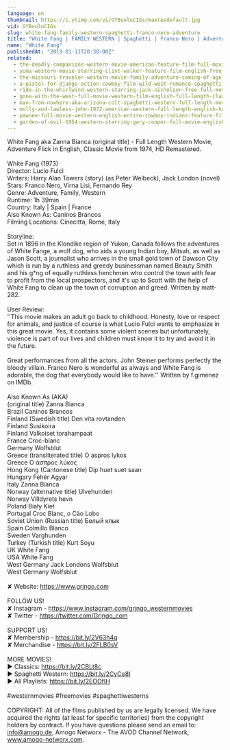 ```yaml
---
language: en
thumbnail: https://i.ytimg.com/vi/GYBuoluCIGs/maxresdefault.jpg
vid: GYBuoluCIGs
slug: white-fang-family-western-spaghetti-franco-nero-adventure
title: "White Fang | FAMILY WESTERN | Spaghetti | Franco Nero | Adventure"
name: "White Fang"
publishedAt: "2019-01-11T20:30:00Z"
related:
  - the-deadly-companions-western-movie-american-feature-film-full-movie-english-free-films
  - yuma-western-movie-starring-clint-walker-feature-film-english-free-movie-full-length-youtube
  - the-missouri-traveler-western-movie-family-adventure-coming-of-age-english-free-movie-full
  - a-pistol-for-django-action-cowboy-film-wild-west-romance-spaghetti-movie-full-length
  - ride-in-the-whirlwind-western-starring-jack-nicholson-free-full-movie-english-youtube-movies
  - gone-with-the-west-full-movie-western-film-english-full-length-classic-movie-watchfree
  - man-from-nowhere-aka-arizona-colt-spaghetti-western-full-length-movie-english-hd-free-films
  - molly-and-lawless-john-1972-american-western-full-length-english-hd-free-full-moves
  - pawnee-full-movie-western-english-entire-cowboy-indians-feature-film-free-full-westerns
  - garden-of-evil-1954-western-starring-gary-cooper-full-movie-english-full-free-western-movies
---
```


White Fang aka Zanna Bianca (original title) - Full Length Western Movie, Adventure Flick in English, Classic Movie from 1974, HD Remastered.<br />
<br />
White Fang (1973)<br />
Director: Lucio Fulci<br />
Writers: Harry Alan Towers (story) (as Peter Welbeck), Jack London (novel) <br />
Stars: Franco Nero, Virna Lisi, Fernando Rey<br />
Genre: Adventure, Family, Western<br />
Runtime: 1h 39min<br />
Country: Italy | Spain | France<br />
Also Known As: Caninos Brancos<br />
Filming Locations: Cinecitta, Rome, Italy<br />
<br />
Storyline:<br />
Set in 1896 in the Klondike region of Yukon, Canada follows the adventures of White Fange, a wolf dog, who aids a young Indian boy, Mitsah, as well as Jason Scott, a journalist who arrives in the small gold town of Dawson City which is run by a ruthless and greedy businessman named Beauty Smith and his g*ng of equally ruthless henchmen who control the town with fear to profit from the local prospectors, and it's up to Scott with the help of White Fang to clean up the town of corruption and greed. Written by matt-282.<br />
<br />
User Review:<br />
''This movie makes an adult go back to childhood. Honesty, love or respect for animals, and justice of course is what Lucio Fulci wants to emphasize in this great movie. Yes, it contains some violent scenes but unfortunately, violence is part of our lives and children must know it to try and avoid it in the future.<br />
<br />
Great performances from all the actors. John Steiner performs perfectly the bloody villain. Franco Nero is wonderful as always and White Fang is adorable, the dog that everybody would like to have.'' Written by f.gimenez on IMDb.<br />
<br />
Also Known As (AKA)<br />
(original title) Zanna Bianca<br />
Brazil Caninos Brancos<br />
Finland (Swedish title) Den vita rovtanden<br />
Finland Susikoira<br />
Finland Valkoiset torahampaat<br />
France Croc-blanc<br />
Germany Wolfsblut<br />
Greece (transliterated title) O aspros lykos<br />
Greece Ο άσπρος λύκος<br />
Hong Kong (Cantonese title) Dip huet suet saan<br />
Hungary Fehér Agyar<br />
Italy Zanna Bianca<br />
Norway (alternative title) Ulvehunden<br />
Norway Villdyrets hevn<br />
Poland Biały Kieł<br />
Portugal Croc Blanc, o Cão Lobo<br />
Soviet Union (Russian title) Белый клык<br />
Spain Colmillo Blanco<br />
Sweden Varghunden<br />
Turkey (Turkish title) Kurt Soyu<br />
UK White Fang<br />
USA White Fang<br />
West Germany Jack Londons Wolfsblut<br />
West Germany Wolfsblut<br />
<br />
✘ Website: https://www.grjngo.com<br />
<br />
FOLLOW US!<br />
✘ Instagram - https://www.instagram.com/grjngo_westernmovies<br />
✘ Twitter - https://twitter.com/Grjngo_com<br />
<br />
SUPPORT US!<br />
✘ Membership - https://bit.ly/2V63h4q<br />
✘ Merchandise - https://bit.ly/2FLB0sV<br />
<br />
MORE MOVIES! <br />
► Classics: https://bit.ly/2CBLt8c <br />
► Spaghetti Western: https://bit.ly/2CyCe8I <br />
► All Playlists: https://bit.ly/2EOOfIH <br />
<br />
#westernmovies #freemovies #spaghettiwesterns<br />
<br />
COPYRIGHT: All of the films published by us are legally licensed. We have acquired the rights (at least for specific territories) from the copyright holders by contract. If you have questions please send an email to: info@amogo.de, Amogo Networx - The AVOD Channel Network, www.amogo-networx.com.